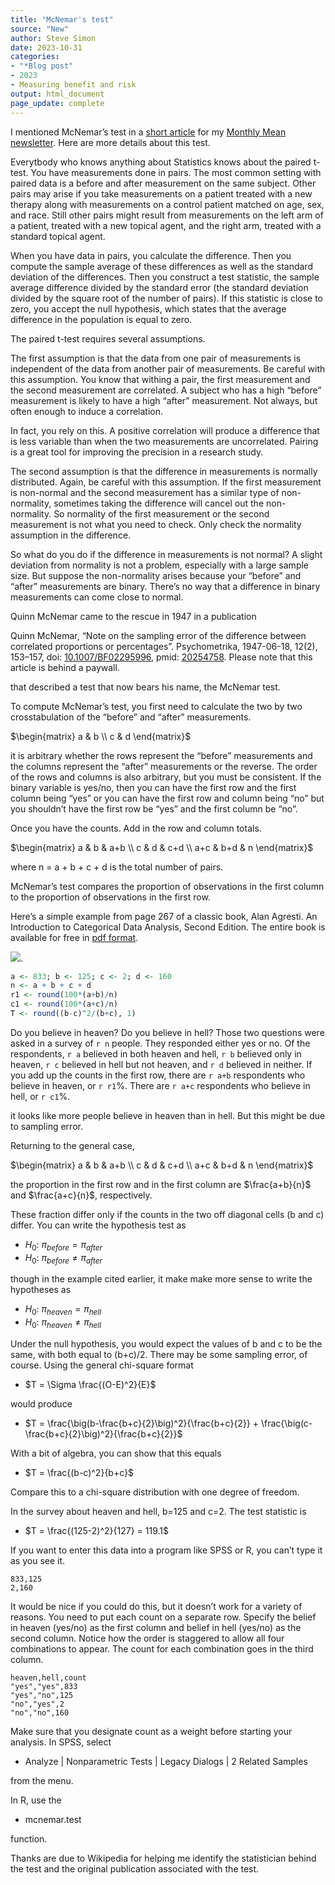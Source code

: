 ```yaml
---
title: "McNemar's test"
source: "New"
author: Steve Simon
date: 2023-10-31
categories:
- "*Blog post"
- 2023
- Measuring benefit and risk
output: html_document
page_update: complete
---
```


I mentioned McNemar's test in a [short article][sim3] for my [Monthly Mean newsletter][sim4]. Here are more details about this test.

<!---more--->

Everytbody who knows anything about Statistics knows about the paired t-test. You have measurements done in pairs. The most common setting with paired data is a before and after measurement on the same subject. Other pairs may arise if you take measurements on a patient treated with a new therapy along with measurements on a control patient matched on age, sex, and race. Still other pairs might result from measurements on the left arm of a patient, treated with a new topical agent, and the right arm, treated with a standard topical agent.

When you have data in pairs, you calculate the difference. Then you compute the sample average of these differences as well as the standard deviation of the differences. Then you construct a test statistic, the sample average difference divided by the standard error (the standard deviation divided by the square root of the number of pairs). If this statistic is close to zero, you accept the null hypothesis, which states that the average difference in the population is equal to zero.

The paired t-test requires several assumptions. 

The first assumption is that the data from one pair of measurements is independent of the data from another pair of measurements. Be careful with this assumption. You know that withing a pair, the first measurement and the second measurement are correlated. A subject who has a high "before" measurement is likely to have a high "after" measurement. Not always, but often enough to induce a correlation.

In fact, you rely on this. A positive correlation will produce a difference that is less variable than when the two measurements are uncorrelated. Pairing is a great tool for improving the precision in a research study.

The second assumption is that the difference in measurements is normally distributed. Again, be careful with this assumption. If the first measurement is non-normal and the second measurement has a similar type of non-normality, sometimes taking the difference will cancel out the non-normality. So normality of the first measurement or the second measurement is not what you need to check. Only check the normality assumption in the difference.

So what do you do if the difference in measurements is not normal? A slight deviation from normality is not a problem, especially with a large sample size. But suppose the non-normality arises because your "before" and "after" measurements are binary. There's no way that a difference in binary measurements can come close to normal.

Quinn McNemar came to the rescue in 1947 in a publication 

Quinn McNemar, "Note on the sampling error of the difference between correlated proportions or percentages". Psychometrika, 1947-06-18, 12(2), 153–157, doi: [10.1007/BF02295996][mcn1], pmid: [20254758][mcn2]. Please note that this article is behind a paywall.

[mcn1]: https://doi.org/10.1007%2FBF02295996
[mcn2]: https://pubmed.ncbi.nlm.nih.gov/20254758

that described a test that now bears his name, the McNemar test.

To compute McNemar's test, you first need to calculate the two by two crosstabulation of the "before" and "after" measurements. 

$\begin{matrix} a & b \\ c & d \end{matrix}$

it is arbitrary whether the rows represent the "before" measurements and the columns represent the "after" measurements or the reverse. The order of the rows and columns is also arbitrary, but you must be consistent. If the binary variable is yes/no, then you can have the first row and the first column being "yes" or you can have the first row and column being "no" but you shouldn't have the first row be "yes" and the first column be "no".

Once you have the counts. Add in the row and column totals.

$\begin{matrix} a & b & a+b \\ c & d & c+d \\ a+c & b+d & n \end{matrix}$

where n = a + b + c + d is the total number of pairs.

McNemar's test compares the proportion of observations in the first column to the proportion of observations in the first row.

Here's a simple example from page 267 of a classic book, Alan Agresti. An Introduction to Categorical Data Analysis, Second Edition. The entire book is available for free in [pdf format][agr1].

[agr1]: https://mregresion.files.wordpress.com/2012/08/agresti-introduction-to-categorical-data.pdf

![](http://www.pmean.com/new-images/23/mcnemar-test-01.png).


```r
a <- 833; b <- 125; c <- 2; d <- 160
n <- a + b + c + d
r1 <- round(100*(a+b)/n)
c1 <- round(100*(a+c)/n)
T <- round((b-c)^2/(b+c), 1)
```

Do you believe in heaven? Do you believe in hell? Those two questions were asked in a survey of `r n` people. They responded either yes or no. Of the respondents, `r a` believed in both heaven and hell, `r b` believed only in heaven, `r c` believed in hell but not heaven, and `r d` believed in neither. If you add up the counts in the first row, there are `r a+b` respondents who believe in heaven, or `r r1`%. There are `r a+c` respondents who believe in hell, or `r c1`%.

it looks like more people believe in heaven than in hell. But this might be due to sampling error.

Returning to the general case, 

$\begin{matrix} a & b & a+b \\ c & d & c+d \\ a+c & b+d & n \end{matrix}$

the proportion in the first row and in the first column are $\frac{a+b}{n}$ and $\frac{a+c}{n}$, respectively.

These fraction differ only if the counts in the two off diagonal cells (b and c) differ. You can write the hypothesis test as

-   $H_0:\ \pi_{before} = \pi_{after}$
-   $H_0:\ \pi_{before} \ne \pi_{after}$

though in the example cited earlier, it make make more sense to write the hypotheses as 

-   $H_0:\ \pi_{heaven} = \pi_{hell}$
-   $H_0:\ \pi_{heaven} \ne \pi_{hell}$

Under the null hypothesis, you would expect the values of b and c to be the same, with both equal to (b+c)/2. There may be some sampling error, of course. Using the general chi-square format

-   $T = \Sigma \frac{(O-E)^2}{E}$

would produce

-   $T = \frac{\big(b-\frac{b+c}{2}\big)^2}{\frac{b+c}{2}} + \frac{\big(c-\frac{b+c}{2}\big)^2}{\frac{b+c}{2}}$

With a bit of algebra, you can show that this equals

-   $T = \frac{(b-c)^2}{b+c}$

Compare this to a chi-square distribution with one degree of freedom.

In the survey about heaven and hell, b=125 and c=2. The test statistic is 

-   $T = \frac{(125-2)^2}{127} = 119.1$



If you want to enter this data into a program like SPSS or R, you can't type it as you see it.

```{}
833,125
2,160
```

It would be nice if you could do this, but it doesn't work for a variety of reasons. You need to put each count on a separate row. Specify the belief in heaven (yes/no) as the first column and belief in hell (yes/no) as the second column. Notice how the order is staggered to allow all four combinations to appear. The count for each combination goes in the third column.

```{}
heaven,hell,count
"yes","yes",833
"yes","no",125
"no","yes",2
"no","no",160
```

Make sure that you designate count as a weight before starting your analysis. In SPSS, select 

-   Analyze | Nonparametric Tests | Legacy Dialogs | 2 Related Samples

from the menu.

In R, use the 

-   mcnemar.test

function.

Thanks are due to Wikipedia for helping me identify the statistician behind the test and the original publication associated with the test.

[sim3]: http://www.pmean.com/news/201105.html#3

[sim4]: http://www.pmean.com/news/Archive.html

